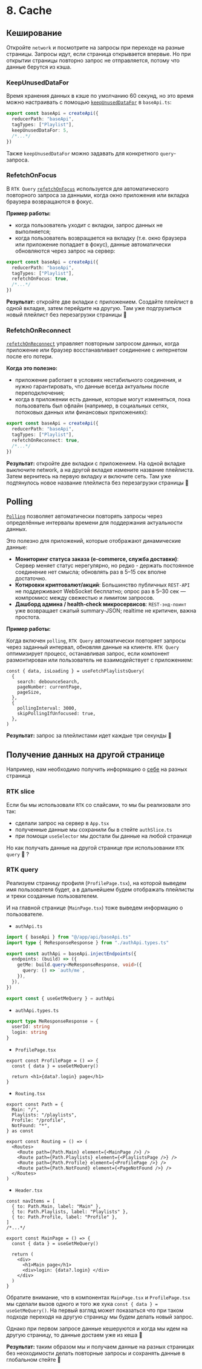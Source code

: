# 8. Cache

## Кеширование

Откройте `network` и посмотрите на запросы при переходе на разные страницы. Запросы идут,
если страница открывается впервые. Но при открытии страницы повторно запрос не отправляется,
потому что данные берутся из кэша.

### KeepUnusedDataFor

Время хранения данных в кэше по умолчанию 60 секунд, но это время можно настраивать с помощью [`keepUnusedDataFor`](https://redux-toolkit.js.org/rtk-query/usage/cache-behavior#reducing-subscription-time-with-keepunuseddatafor) в `baseApi.ts`:

```ts filename="baseApi.ts" {4}
export const baseApi = createApi({
  reducerPath: "baseApi",
  tagTypes: ["Playlist"],
  keepUnusedDataFor: 5,
  /*...*/
})
```

Также `keepUnusedDataFor` можно задавать для конкретного `query`-запроса.

### RefetchOnFocus

В `RTK Query` [`refetchOnFocus`](https://redux-toolkit.js.org/rtk-query/usage/cache-behavior#re-fetching-on-window-focus-with-refetchonfocus) используется для автоматического повторного запроса за данными,
когда окно приложения или вкладка браузера возвращаются в фокус.

**Пример работы:**

- когда пользователь уходит с вкладки, запрос данных не выполняется;
- когда пользователь возвращается на вкладку (т.е. окно браузера или приложение попадает в фокус),
  данные автоматически обновляются через запрос на сервер:

```ts filename="baseApi.ts" {4}
export const baseApi = createApi({
  reducerPath: "baseApi",
  tagTypes: ["Playlist"],
  refetchOnFocus: true,
  /*...*/
})
```

**Результат:** откройте две вкладки с приложением. Создайте плейлист в одной вкладке, затем
перейдите на другую. Там уже подгрузиться новый плейлист без перезагрузки страницы 🚀

### RefetchOnReconnect

[`refetchOnReconnect`](https://redux-toolkit.js.org/rtk-query/usage/cache-behavior#re-fetching-on-network-reconnection-with-refetchonreconnect) управляет повторным запросом данных, когда приложение или браузер
восстанавливает соединение с интернетом после его потери.

**Когда это полезно:**

- приложение работает в условиях нестабильного соединения, и нужно гарантировать, что данные всегда актуальны после
  переподключения;
- когда в приложении есть данные, которые могут изменяться, пока пользователь был офлайн (например, в социальных сетях,
  потоковых данных или финансовых приложениях):

```ts filename="baseApi.ts" {4}
export const baseApi = createApi({
  reducerPath: "baseApi",
  tagTypes: ["Playlist"],
  refetchOnReconnect: true,
  /*...*/
})
```

**Результат:** откройте две вкладки с приложением. На одной вкладке выключите network, а
на другой вкладке измените название плейлиста. Затем вернитесь на первую вкладку и включите
сеть. Там уже подтянулось новое название плейлиста без перезагрузки страницы 🚀

## Polling

[`Polling`](https://redux-toolkit.js.org/rtk-query/usage/polling) позволяет автоматически
повторять запросы через определённые интервалы времени для поддержания актуальности данных.

Это полезно для приложений, которые отображают динамические данные:

- **Мониторинг статуса заказа (e‑commerce, служба доставки)**: Cервер меняет статус нерегулярно, но редко -
  держать постоянное соединение нет смысла; обновлять раз в 5–15 сек вполне достаточно.
- **Котировки криптовалют/акций**: Большинство публичных `REST‑API` не поддерживают WebSocket бесплатно; опрос раз в 5–30
  сек — компромисс между свежестью и лимитом запросов.
- **Дашборд админа / health‑check микросервисов**: `REST‑энд‑поинт` уже возвращает сжатый summary‑JSON; realtime не
  критичен, важна простота.

**Пример работы:**

Когда включен `polling`, `RTK Query` автоматически повторяет запросы через заданный интервал,
обновляя данные на клиенте. `RTK Query` оптимизирует процесс, останавливая запрос, если
компонент размонтирован или пользователь не взаимодействует с приложением:

```tsx filename="PlaylistsPage.tsx"
const { data, isLoading } = useFetchPlaylistsQuery(
  {
    search: debounceSearch,
    pageNumber: currentPage,
    pageSize,
  },
  {
    pollingInterval: 3000,
    skipPollingIfUnfocused: true,
  },
)
```

**Результат:** запрос за плейлистами идет каждые три секунды 🚀

## Получение данных на другой странице

Например, нам необходимо получить информацию о [себе](https://musicfun.it-incubator.app/api#/Authentication/AuthController_getMe) на разных страница

### RTK slice

Если бы мы использовали `RTK` со слайсами, то мы бы реализовали это так:

- сделали запрос на сервер в `App.tsx`
- полученные данные мы сохранили бы в стейте `authSlice.ts`
- при помощи `useSelector` мы достали бы данные на любой странице

Но как получать данные на другой странице при использовании `RTK query` 🤔 ?

### RTK query

Реализуем страницу профиля (`ProfilePage.tsx`), на которой выведем имя пользователя будет, а в дальнейшем будем
отображать плейлисты и треки созданные пользователем.

И на главной странице (`MainPage.tsx`) тоже выведем информацию о пользователе.

- `authApi.ts`

```ts filename="src/features/auth/api/authApi.ts"
import { baseApi } from "@/app/api/baseApi.ts"
import type { MeResponseResponse } from "./authApi.types.ts"

export const authApi = baseApi.injectEndpoints({
  endpoints: (build) => ({
    getMe: build.query<MeResponseResponse, void>({
      query: () => `auth/me`,
    }),
  }),
})

export const { useGetMeQuery } = authApi
```

- `authApi.types.ts`

```ts filename="src/features/auth/api/authApi.types.ts"
export type MeResponseResponse = {
  userId: string
  login: string
}
```

- `ProfilePage.tsx`

```tsx filename="src/features/auth/ui/ProfilePage/ProfilePage.tsx"
export const ProfilePage = () => {
  const { data } = useGetMeQuery()

  return <h1>{data?.login} page</h1>
}
```

- `Routing.tsx`

```tsx filename="Routing.tsx" {4, 12}
export const Path = {
  Main: "/",
  Playlists: "/playlists",
  Profile: "/profile",
  NotFound: "*",
} as const

export const Routing = () => (
  <Routes>
    <Route path={Path.Main} element={<MainPage />} />
    <Route path={Path.Playlists} element={<PlaylistsPage />} />
    <Route path={Path.Profile} element={<ProfilePage />} />
    <Route path={Path.NotFound} element={<PageNotFound />} />
  </Routes>
)
```

- `Header.tsx`

```tsx filename="Header.tsx" {4}
const navItems = [
  { to: Path.Main, label: "Main" },
  { to: Path.Playlists, label: "Playlists" },
  { to: Path.Profile, label: "Profile" },
]
/*...*/
```

```tsx filename="MainPage.tsx" {2, 7}
export const MainPage = () => {
  const { data } = useGetMeQuery()

  return (
    <div>
      <h1>Main page</h1>
      <div>login: {data?.login} </div>
    </div>
  )
}
```

Обратите внимание, что в компонентах `MainPage.tsx` и `ProfilePage.tsx` мы сделали вызов одного и того же хука
`const { data } = useGetMeQuery()`. На первый взгляд может показаться что при таком подходе переходя на другую страницу
мы будем делать новый запрос.

Однако при первом запросе данные кешеруются и когда мы идем на другую страницу, то данные достаем уже из кеша 💪

**Результат:** таким образом мы и получаем данные на разных страницах без неоходимости делать повторные запросы и
сохранять данные в глобальном стейте 🚀
